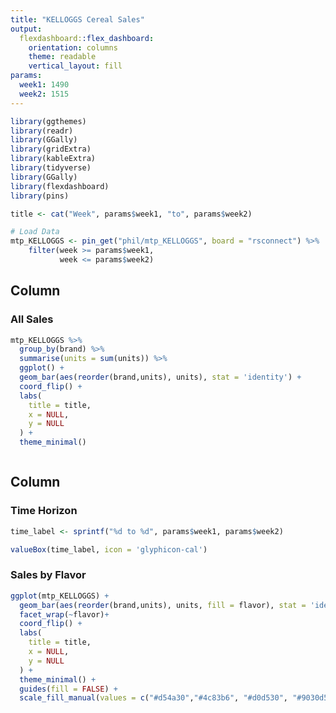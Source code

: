 ```yaml
---
title: "KELLOGGS Cereal Sales"
output:
  flexdashboard::flex_dashboard:
    orientation: columns
    theme: readable
    vertical_layout: fill
params:
  week1: 1490
  week2: 1515
---
```



```r
library(ggthemes)
library(readr)
library(GGally)
library(gridExtra)
library(kableExtra)
library(tidyverse)
library(GGally)
library(flexdashboard)
library(pins)

title <- cat("Week", params$week1, "to", params$week2)

# Load Data
mtp_KELLOGGS <- pin_get("phil/mtp_KELLOGGS", board = "rsconnect") %>% 
    filter(week >= params$week1,
           week <= params$week2)
```


Column 
-----------------------------------------------------------------------

### All Sales

```r
mtp_KELLOGGS %>% 
  group_by(brand) %>% 
  summarise(units = sum(units)) %>% 
  ggplot() +
  geom_bar(aes(reorder(brand,units), units), stat = 'identity') +
  coord_flip() +
  labs(
    title = title,
    x = NULL,
    y = NULL
  ) +
  theme_minimal()



```



Column 
-----------------------------------------------------------------------

### Time Horizon

```r

time_label <- sprintf("%d to %d", params$week1, params$week2)

valueBox(time_label, icon = 'glyphicon-cal')


```

### Sales by Flavor

```r

ggplot(mtp_KELLOGGS) +
  geom_bar(aes(reorder(brand,units), units, fill = flavor), stat = 'identity') +
  facet_wrap(~flavor)+
  coord_flip() +
  labs(
    title = title,
    x = NULL,
    y = NULL
  ) +
  theme_minimal() + 
  guides(fill = FALSE) + 
  scale_fill_manual(values = c("#d54a30","#4c83b6", "#d0d530", "#9030d5"))


```
